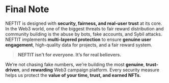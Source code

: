 # Final Note

NEFTIT is designed with **security, fairness, and real-user trust** at its core. In the Web3 world, one of the biggest threats to fair reward distribution and community building is the abuse by bots, fake accounts, and Sybil attacks. NEFTIT implements **multi-layered protection** to ensure **genuine user engagement**, high-quality data for projects, and a fair reward system.



> **NEFTIT isn’t for everyone. It’s for real believers.**

We’re not chasing fake numbers, we’re building the most **genuine**, **trust-driven**, and **rewarding** Web3 campaign platform. Every security measure helps us protect the **value of your time, trust, and earned NFTs.**



